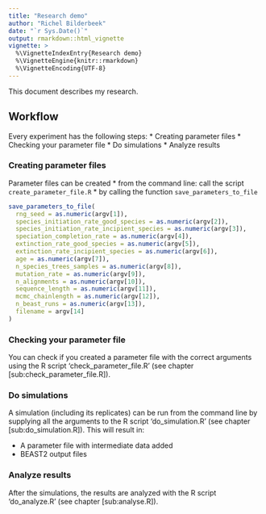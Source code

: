 ```yaml
---
title: "Research demo"
author: "Richel Bilderbeek"
date: "`r Sys.Date()`"
output: rmarkdown::html_vignette
vignette: >
  %\VignetteIndexEntry{Research demo}
  %\VignetteEngine{knitr::rmarkdown}
  %\VignetteEncoding{UTF-8}
---
```


This document describes my research.

## Workflow

Every experiment has the following steps:
 * Creating parameter files
 * Checking your parameter file
 * Do simulations
 * Analyze results
 
### Creating parameter files

Parameter files can be created 
 * from the command line: call the script `create_parameter_file.R`
 * by calling the function `save_parameters_to_file`

```r
save_parameters_to_file(
  rng_seed = as.numeric(argv[1]),
  species_initiation_rate_good_species = as.numeric(argv[2]),
  species_initiation_rate_incipient_species = as.numeric(argv[3]),
  speciation_completion_rate = as.numeric(argv[4]),
  extinction_rate_good_species = as.numeric(argv[5]),
  extinction_rate_incipient_species = as.numeric(argv[6]),
  age = as.numeric(argv[7]),
  n_species_trees_samples = as.numeric(argv[8]),
  mutation_rate = as.numeric(argv[9]),
  n_alignments = as.numeric(argv[10]),
  sequence_length = as.numeric(argv[11]),
  mcmc_chainlength = as.numeric(argv[12]),
  n_beast_runs = as.numeric(argv[13]),
  filename = argv[14]
)
```



###  Checking your parameter file

You can check if you created a parameter file with the correct arguments using the R script 'check_parameter_file.R' (see chapter [sub:check_parameter_file.R]).

### Do simulations

A simulation (including its replicates) can be run from the command line by supplying all the arguments to the R script 'do_simulation.R' (see chapter [sub:do_simulation.R]). This will result in:

 * A parameter file with intermediate data added
 * BEAST2 output files

### Analyze results

After the simulations, the results are analyzed with the R script 'do_analyze.R' (see chapter [sub:analyse.R]).

